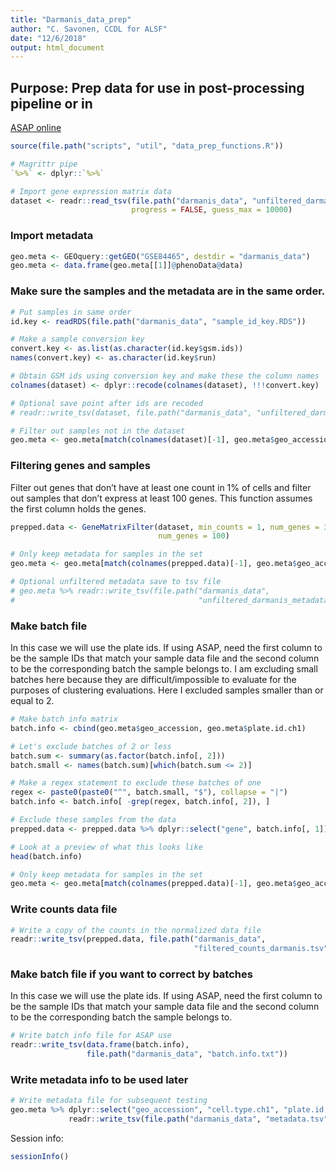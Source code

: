 ```yaml
---
title: "Darmanis_data_prep"
author: "C. Savonen, CCDL for ALSF"
date: "12/6/2018"
output: html_document
---
```


## Purpose: Prep data for use in post-processing pipeline or in 
[ASAP online](https://asap.epfl.ch/)
```r
source(file.path("scripts", "util", "data_prep_functions.R"))

# Magrittr pipe
`%>%` <- dplyr::`%>%`
```

```r
# Import gene expression matrix data
dataset <- readr::read_tsv(file.path("darmanis_data", "unfiltered_darmanis_counts.tsv"), 
                           progress = FALSE, guess_max = 10000)
```

### Import metadata
```r
geo.meta <- GEOquery::getGEO("GSE84465", destdir = "darmanis_data")
geo.meta <- data.frame(geo.meta[[1]]@phenoData@data)
```

### Make sure the samples and the metadata are in the same order.

```r
# Put samples in same order 
id.key <- readRDS(file.path("darmanis_data", "sample_id_key.RDS"))

# Make a sample conversion key
convert.key <- as.list(as.character(id.key$gsm.ids))
names(convert.key) <- as.character(id.key$run)

# Obtain GSM ids using conversion key and make these the column names 
colnames(dataset) <- dplyr::recode(colnames(dataset), !!!convert.key)

# Optional save point after ids are recoded
# readr::write_tsv(dataset, file.path("darmanis_data", "unfiltered_darmanis_counts.tsv"))

# Filter out samples not in the dataset
geo.meta <- geo.meta[match(colnames(dataset)[-1], geo.meta$geo_accession), ]
```

### Filtering genes and samples
Filter out genes that don't have at least one count in 1% of cells and filter out 
samples that don't express at least 100 genes. This function assumes the first 
column holds the genes.

```r
prepped.data <- GeneMatrixFilter(dataset, min_counts = 1, num_genes = 3,
                                 num_genes = 100)
```

```r
# Only keep metadata for samples in the set
geo.meta <- geo.meta[match(colnames(prepped.data)[-1], geo.meta$geo_accession), ]

# Optional unfiltered metadata save to tsv file
# geo.meta %>% readr::write_tsv(file.path("darmanis_data", 
#                                         "unfiltered_darmanis_metadata.tsv"))
```

### Make batch file
In this case we will use the plate ids. 
If using ASAP, need the first column to be the sample IDs that match your sample data file
and the second column to be the corresponding batch the sample belongs to. 
I am excluding small batches here because they are difficult/impossible to evaluate 
for the purposes of clustering evaluations.
Here I excluded samples smaller than or equal to 2.

```r
# Make batch info matrix
batch.info <- cbind(geo.meta$geo_accession, geo.meta$plate.id.ch1)

# Let's exclude batches of 2 or less
batch.sum <- summary(as.factor(batch.info[, 2]))
batch.small <- names(batch.sum)[which(batch.sum <= 2)]

# Make a regex statement to exclude these batches of one
regex <- paste0(paste0("^", batch.small, "$"), collapse = "|")
batch.info <- batch.info[ -grep(regex, batch.info[, 2]), ]

# Exclude these samples from the data
prepped.data <- prepped.data %>% dplyr::select("gene", batch.info[, 1])

# Look at a preview of what this looks like
head(batch.info)
```

```r
# Only keep metadata for samples in the set
geo.meta <- geo.meta[match(colnames(prepped.data)[-1], geo.meta$geo_accession), ]
```

### Write counts data file

```r
# Write a copy of the counts in the normalized data file
readr::write_tsv(prepped.data, file.path("darmanis_data", 
                                         "filtered_counts_darmanis.tsv"))
```

### Make batch file if you want to correct by batches
In this case we will use the plate ids. 
If using ASAP, need the first column to be the sample IDs that match your sample 
data file and the second column to be the corresponding batch the sample belongs to.

```r
# Write batch info file for ASAP use
readr::write_tsv(data.frame(batch.info), 
                 file.path("darmanis_data", "batch.info.txt"))
```

### Write metadata info to be used later

```r
# Write metadata file for subsequent testing
geo.meta %>% dplyr::select("geo_accession", "cell.type.ch1", "plate.id.ch1") %>%
             readr::write_tsv(file.path("darmanis_data", "metadata.tsv"))
```

Session info:
```r
sessionInfo()
```

